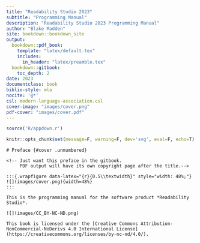 ```yaml
--- 
title: "Readability Studio 2023"
subtitle: "Programming Manual"
description: "Readability Studio 2023 Programming Manual"
author: "Blake Madden"
site: bookdown::bookdown_site
output:
  bookdown::pdf_book:
    template: "latex/default.tex"
    includes:
      in_header: "latex/preamble.tex"
  bookdown::gitbook:
    toc_depth: 2
date: 2023
documentclass: book
biblio-style: mla
nocite: '@*'
csl: modern-language-association.csl
cover-image: "images/cover.png"
pdf-cover: "images/cover.pdf"
---
```


```r
source('R/appdown.r')
```

```r
knitr::opts_chunk$set(message=F, warning=F, dev='svg', eval=F, echo=T)
```

```asis
# Preface {#cover .unnumbered}

<!-- Just want this preface in the gitbook.
     PDF output will have its own copyright page after the title.-->

:::{.wrapfigure data-latex="{r}{0.5\\textwidth}" style="width: 48%;"}
![](images/cover.png){width=48%}
:::

This is the programming manual for the software product *Readability Studio*.

![](images/CC_BY-NC-ND.png)

This book is licensed under the [Creative Commons Attribution-NonCommercial-NoDerivs 4.0 International License](https://creativecommons.org/licenses/by-nc-nd/4.0/).
```
